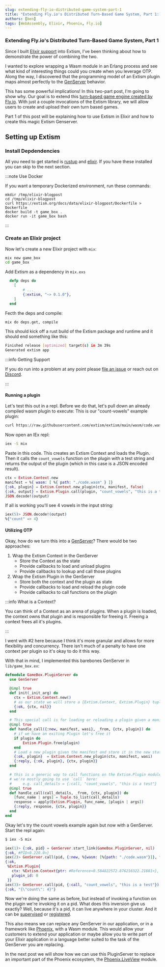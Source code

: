 ```yaml
---
slug: extending-fly-io-distributed-game-system-part-1
title: "Extending Fly.io's Distributed Turn-Based Game System, Part 1: Extism in Elixir"
authors: [ben]
tags: [WebAssembly, Elixir, Phoenix, Fly.io]
---
```


### Extending Fly.io's Distributed Turn-Based Game System, Part 1

Since I built [Elixir support](/docs/integrate-into-your-codebase/elixir-or-erlang-host-sdk) into Extism,
I've been thinking about how to demonstrate the power of combining the two.

I wanted to explore wrapping a Wasm module in an Erlang process and see what kind of interesting things could you create
when you leverage OTP. Along the way, I discovered that the programming model of an Extism plugin maps almost perfectly to 
the [GenServer](https://hexdocs.pm/elixir/GenServer.html) behavior.

This has some powerful implications! In this two-part post, I'm going to show why. Our goal is to
extend this [turn-based game engine created by Fly.io](https://fly.io/blog/building-a-distributed-turn-based-game-system-in-elixir/).
With just a couple invocations of the Extism library, we will allow users to create and upload their own turn based games.

Part 1 of this post will be explaining how to use Extism in Elixir and how to create this magic Extism Genserver.

## Setting up Extism

### Install Depdendencies

All you need to get started is [rustup](https://rustup.rs/) and [elixir](https://elixir-lang.org/install.html).
If you have these installed you can skip to the next section.

:::note Use Docker

If you want a temporary Dockerized environment, run these commands:

```
mkdir /tmp/elixir-blogpost
cd /tmp/elixir-blogpost
curl https://extism.org/docs/data/elixir-blogpost/Dockerfile > Dockerfile
docker build -t game_box .
docker run -it game_box bash
```

:::

### Create an Elixir project

Now let's create a new Elixir project with `mix`:

```bash
mix new game_box
cd game_box
```

Add Extism as a dependency in `mix.exs`

```elixir
  defp deps do
    [
        # ...
        {:extism, "~> 0.1.0"},
    ]
  end
```

Fecth the deps and compile:

```bash
mix do deps.get, compile
```

This should kick off a rust build of the Extism package and runtime and it should end something like this:

```bash
Finished release [optimized] target(s) in 3m 39s
Generated extism app
```

:::info Getting Support

If you do run into a problem at any point please [file an issue](https://github.com/extism/extism/issues) or reach out
on [Discord](https://discord.gg/cx3usBCWnc).

:::

#### Running a plugin

Let's test this out in a repl. Before we do that, let's pull down an already compiled wasm plugin to execute:
This is our "count-vowels" example plugin:

```bash
curl https://raw.githubusercontent.com/extism/extism/main/wasm/code.wasm > code.wasm
```

Now open an IEx repl:

```bash
iex -S mix
```

Paste in this code. This creates an Extism Context and loads the Plugin. Then it calls the `count_vowels`
function on the plugin with a test string and returns the output of the plugin (which in this case is a JSON encoded result).

```elixir
ctx = Extism.Context.new
manifest = %{ wasm: [ %{ path: "./code.wasm" } ]}
{:ok, plugin} = Extism.Context.new_plugin(ctx, manifest, false)
{:ok, output} = Extism.Plugin.call(plugin, "count_vowels", "this is a test")
JSON.decode!(output)
```

If all is working you'll see 4 vowels in the input string:

```elixir
iex(5)> JSON.decode!(output)
%{"count" => 4}
```

#### Utilizing OTP

Okay, how do we turn this into a [GenServer](https://hexdocs.pm/elixir/GenServer.html)?
There would be two approaches:

1. Wrap the Extism Context in the GenServer
    * Store the Context as the state
    * Provide callbacks to load and unload plugins
    * Provide callbacks to lookup and call those plugins
2. Wrap the Extism Plugin in the GenServer
    * Store both the context and the plugin as state
    * Provide callbacks to load and reload the plugin code
    * Provide callbacks to call functions on the plugin

:::info What is a Context?

You can think of a Context as an arena of plugins. When a plugin is loaded, the context owns
that plugin and is responsible for freeing it. Freeing a context frees all it's plugins.

:::

I went with #2 here because I think it's more granular and allows for more flexibility and concurrency.
There isn't much of a penalty to have one context per plugin so it's okay to do it this way.

With that in mind, I implemented this barebones GenServer in `lib/game_box.ex`:

```elixir
defmodule GameBox.PluginServer do
  use GenServer

  @impl true
  def init(_init_arg) do
    ctx = Extism.Context.new()
    # as our state we will store a {Extism.Context, Extism.Plugin} tuple
    {:ok, {ctx, nil}}
  end

  # This special call is for loading or reloading a plugin given a manifest
  @impl true
  def handle_call({:new, manifest, wasi}, _from, {ctx, plugin}) do
    # if we have an exiting Plugin let's free it
    if plugin do
        Extism.Plugin.free(plugin)
    end
    # Load a new plugin given the manifest and store it in the new state
    {:ok, plugin}  = Extism.Context.new_plugin(ctx, manifest, wasi)
    {:reply, {:ok, plugin}, {ctx, plugin}}
  end

  # this is a generic way to call functions on the Extism.Plugin module
  # we're mostly going to use `call` here:
  #     e.g. call_details = {:call, "count_vowels", "this is a test"}
  @impl true
  def handle_call(call_details, _from, {ctx, plugin}) do
    [func_name | args] = Tuple.to_list(call_details)
    response = apply(Extism.Plugin, func_name, [plugin | args])
    {:reply, response, {ctx, plugin}}
  end
end
```

Okay let's try the count vowels example again but now with a GenServer. Start the repl again:

```elixir
$ iex -S mix

iex(1)> {:ok, pid} = GenServer.start_link(GameBox.PluginServer, nil)
{:ok, #PID<0.220.0>}
iex(2)> GenServer.call(pid, {:new, %{wasm: [%{path: "./code.wasm"}]}, false})
{:ok,
 %Extism.Plugin{
   ctx: %Extism.Context{ptr: #Reference<0.584822572.876216322.21881>},
   plugin_id: 0
 }}
iex(3)> GenServer.call(pid, {:call, "count_vowels", "this is a test"})
{:ok, "{\"count\": 4}"}
```

Now we're doing the same as before, but instead of invoking a function on the plugin we're 
invoking it on a pid. What does this inversion give us exactly? Well, because it's a pid, it can live anywhere
in your cluster. And it can be [supervised](https://hexdocs.pm/elixir/Supervisor.html) or [registered](https://hexdocs.pm/elixir/Registry.html).

This also means we can replace any GenServer in our application, or in a framework like [Phoenix](https://www.phoenixframework.org/), with a Wasm module.
This would allow your customers to extend your application or maybe
allow you to write part of your Elixir application in a language better suited
to the task of the GenServer you are replacing.

In the next post we will show how we can use this PluginServer to replace an important part of the Phoenix ecosystem, the [Phoenix.LiveView](https://hexdocs.pm/phoenix_live_view/Phoenix.LiveView.html) module.
